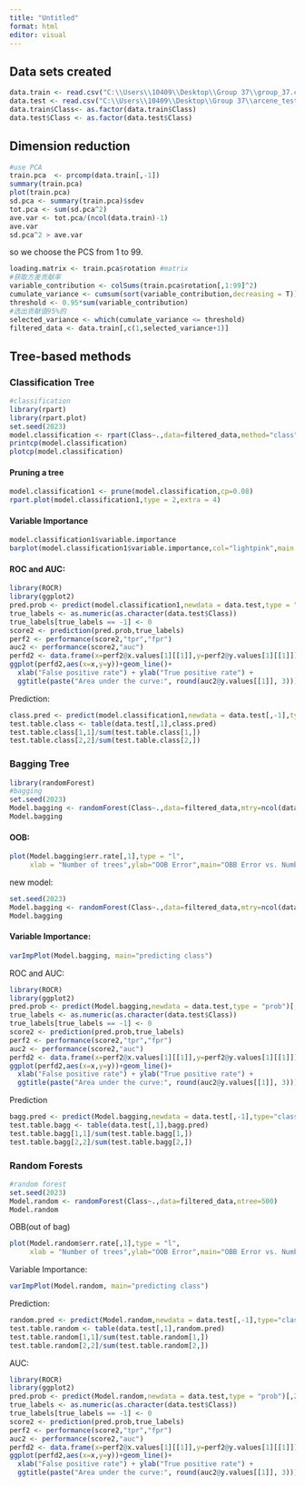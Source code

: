 ```yaml
---
title: "Untitled"
format: html
editor: visual
---
```


## Data sets created

```r
data.train <- read.csv("C:\\Users\\10409\\Desktop\\Group 37\\group_37.csv")
data.test <- read.csv("C:\\Users\\10409\\Desktop\\Group 37\\arcene_test (for groups 32-38).csv")
data.train$Class<- as.factor(data.train$Class)
data.test$Class <- as.factor(data.test$Class)
```

## Dimension reduction

```r
#use PCA
train.pca  <- prcomp(data.train[,-1])
summary(train.pca)
plot(train.pca)
sd.pca <- summary(train.pca)$sdev
tot.pca <- sum(sd.pca^2)
ave.var <- tot.pca/(ncol(data.train)-1)
ave.var 
sd.pca^2 > ave.var
```

so we choose the PCS from 1 to 99.

```r
loading.matrix <- train.pca$rotation #matrix
#获取方差贡献率
variable_contribution <- colSums(train.pca$rotation[,1:99]^2)
cumulate_variance <- cumsum(sort(variable_contribution,decreasing = T))
threshold <- 0.95*sum(variable_contribution)
#选出贡献值95%的
selected_variance <- which(cumulate_variance <= threshold)
filtered_data <- data.train[,c(1,selected_variance+1)]
```

## Tree-based methods

### Classification Tree

```r
#classification
library(rpart)
library(rpart.plot)
set.seed(2023)
model.classification <- rpart(Class~.,data=filtered_data,method="class",cp=-1,minsplit=2,minbucket=1)
printcp(model.classification)
plotcp(model.classification)
```

#### Pruning a tree

```r
model.classification1 <- prune(model.classification,cp=0.08)
rpart.plot(model.classification1,type = 2,extra = 4)
```

#### Variable Importance

```r
model.classification1$variable.importance
barplot(model.classification1$variable.importance,col="lightpink",main = "variable Importance")
```

#### ROC and AUC:

```r
library(ROCR)
library(ggplot2)
pred.prob <- predict(model.classification1,newdata = data.test,type = "prob")[,2]
true_labels <- as.numeric(as.character(data.test$Class))
true_labels[true_labels == -1] <- 0
score2 <- prediction(pred.prob,true_labels)
perf2 <- performance(score2,"tpr","fpr")
auc2 <- performance(score2,"auc")
perfd2 <- data.frame(x=perf2@x.values[1][[1]],y=perf2@y.values[1][[1]])
ggplot(perfd2,aes(x=x,y=y))+geom_line()+
  xlab("False positive rate") + ylab("True positive rate") +
  ggtitle(paste("Area under the curve:", round(auc2@y.values[[1]], 3)))
```

Prediction:

```r
class.pred <- predict(model.classification1,newdata = data.test[,-1],type="class")
test.table.class <- table(data.test[,1],class.pred)
test.table.class[1,1]/sum(test.table.class[1,])
test.table.class[2,2]/sum(test.table.class[2,])
```

### Bagging Tree

```r
library(randomForest)
#bagging
set.seed(2023)
Model.bagging <- randomForest(Class~.,data=filtered_data,mtry=ncol(data.train)-1,ntree=1000)
Model.bagging
```

#### OOB:

```r
plot(Model.bagging$err.rate[,1],type = "l",
     xlab = "Number of trees",ylab="OOB Error",main="OBB Error vs. Number of Trees")
```

new model:

```r
set.seed(2023)
Model.bagging <- randomForest(Class~.,data=filtered_data,mtry=ncol(data.train)-1,ntree=900)
Model.bagging
```

#### Variable Importance:

```r
varImpPlot(Model.bagging, main="predicting class")
```

ROC and AUC:

```r
library(ROCR)
library(ggplot2)
pred.prob <- predict(Model.bagging,newdata = data.test,type = "prob")[,2]
true_labels <- as.numeric(as.character(data.test$Class))
true_labels[true_labels == -1] <- 0
score2 <- prediction(pred.prob,true_labels)
perf2 <- performance(score2,"tpr","fpr")
auc2 <- performance(score2,"auc")
perfd2 <- data.frame(x=perf2@x.values[1][[1]],y=perf2@y.values[1][[1]])
ggplot(perfd2,aes(x=x,y=y))+geom_line()+
  xlab("False positive rate") + ylab("True positive rate") +
  ggtitle(paste("Area under the curve:", round(auc2@y.values[[1]], 3)))
```

Prediction

```r
bagg.pred <- predict(Model.bagging,newdata = data.test[,-1],type="class")
test.table.bagg <- table(data.test[,1],bagg.pred)
test.table.bagg[1,1]/sum(test.table.bagg[1,])
test.table.bagg[2,2]/sum(test.table.bagg[2,])
```

### Random Forests

```r
#random forest
set.seed(2023)
Model.random <- randomForest(Class~.,data=filtered_data,ntree=500)
Model.random
```

OBB(out of bag)

```r
plot(Model.random$err.rate[,1],type = "l",
     xlab = "Number of trees",ylab="OOB Error",main="OBB Error vs. Number of Trees")

```

Variable Importance:

```r
varImpPlot(Model.random, main="predicting class")
```

Prediction:

```r
random.pred <- predict(Model.random,newdata = data.test[,-1],type="class")
test.table.random <- table(data.test[,1],random.pred)
test.table.random[1,1]/sum(test.table.random[1,])
test.table.random[2,2]/sum(test.table.random[2,])
```

AUC:

```r
library(ROCR)
library(ggplot2)
pred.prob <- predict(Model.random,newdata = data.test,type = "prob")[,2]
true_labels <- as.numeric(as.character(data.test$Class))
true_labels[true_labels == -1] <- 0
score2 <- prediction(pred.prob,true_labels)
perf2 <- performance(score2,"tpr","fpr")
auc2 <- performance(score2,"auc")
perfd2 <- data.frame(x=perf2@x.values[1][[1]],y=perf2@y.values[1][[1]])
ggplot(perfd2,aes(x=x,y=y))+geom_line()+
  xlab("False positive rate") + ylab("True positive rate") +
  ggtitle(paste("Area under the curve:", round(auc2@y.values[[1]], 3)))
```
